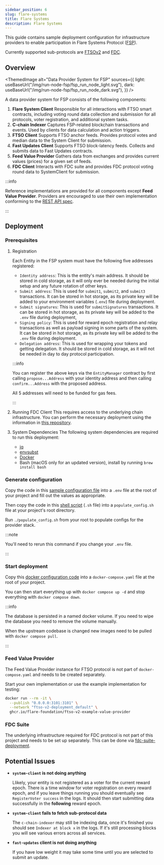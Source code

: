 ```yaml
---
sidebar_position: 6
slug: flare-systems
title: Flare Systems
description: Flare Systems
---
```



This guide contains sample deployment configuration for infrastructure providers to enable participation in Flare Systems Protocol ([FSP](https://dev.flare.network/network/fsp/)).

Currently supported sub-protocols are [FTSOv2](https://dev.flare.network/ftso/overview) and [FDC](https://dev.flare.network/fdc/overview).

## Overview

<ThemedImage
  alt="Data Provider System for FSP"
  sources={{
    light: useBaseUrl("/img/run-node-fsp/fsp_run_node_light.svg"),
    dark: useBaseUrl("/img/run-node-fsp/fsp_run_node_dark.svg"),
  }}
/>

A data provider system for FSP consists of the following components:

1. **Flare System Client**
   Responsible for all interactions with FTSO smart contracts, including voting round data collection and submission for all protocols, voter registration, and additional system tasks.
2. **C-chain Indexer**
   Captures FSP-related blockchain transactions and events. Used by clients for data calculation and action triggers.
3. **FTSO Client**
   Supports FTSO anchor feeds. Provides protocol votes and median data to the System Client for submission.
4. **Fast Updates Client**
   Supports FTSO block-latency feeds. Collects and submits data to Fast Updates contracts.
5. **Feed Value Provider**
   Gathers data from exchanges and provides current values (prices) for a given set of feeds.
6. **FDC Client**
   Interacts with FDC suite and provides FDC protocol voting round data to SystemClient for submission.

:::info

Reference implementations are provided for all components except **Feed Value Provider**. Providers are encouraged to use their own implementation conforming to the [REST API spec](https://github.com/flare-foundation/ftso-v2-example-value-provider?tab=readme-ov-file#example-usage).

:::

## Deployment

### Prerequisites

1. Registration

   Each Entity in the FSP system must have the following five addresses registered:

   - `Identity address`: This is the entity's main address. It should be stored in cold storage, as it will only ever be needed during the initial setup and any future rotation of other keys.
   - `Submit address`: This is used for `submit1`, `submit2`, and `submit3` transactions. It can be stored in hot storage, as its private key will be added to your environment variables (`.env`) file during deployment.
   - `Submit signatures`: This is used for `submitSignatures` transactions. It can be stored in hot storage, as its private key will be added to the `.env` file during deployment,
   - `Signing policy`: This is used for reward epoch registration and relay transactions as well as payload signing in some parts of the system. It can be stored in hot storage, as its private key will be added to the `.env` file during deployment.
   - `Delegation address`: This is used for wrapping your tokens and getting delegation. It should be stored in cold storage, as it will not be needed in day to day protocol participation.

   :::info

   You can register the above keys via the `EntityManager` contract by first calling `propose...Address` with your identity address and then calling `confirm...Address` with the proposed address.

   All 5 addresses will need to be funded for gas fees.

   :::

2. Running FDC Client
   This requires access to the underlying chain infrastructure. You can perform the necessary deployment using the information in [this repository](https://github.com/flare-foundation/fdc-suite-deployment).

3. System Dependencies
   The following system dependencies are required to run this deployment:
   - [jq](https://jqlang.github.io/jq/)
   - [envsubst](https://www.gnu.org/software/gettext/manual/html_node/envsubst-Invocation.html)
   - [Docker](https://www.docker.com/)
   - Bash (macOS only for an updated version), install by running `brew install bash`

### Generate configuration

Copy the code in this [sample configuration file](https://github.com/flare-foundation/flare-systems-deployment/blob/main/.env.example) into a `.env` file at the root of your project and fill out the values as appropriate.

Then copy the code in this [shell script](https://github.com/flare-foundation/flare-systems-deployment/blob/main/populate_config.sh) (`.sh` file) into a `populate_config.sh` file at your project's root directory.

Run `./populate_config.sh` from your root to populate configs for the provider stack.

:::note

You'll need to rerun this command if you change your `.env` file.

:::

### Start deployment

Copy this [docker configuration code](https://github.com/flare-foundation/flare-systems-deployment/blob/main/docker-compose.yaml) into a `docker-compose.yaml` file at the root of your project.

You can then start everything up with `docker compose up -d` and stop everything with `docker compose down`.

:::info

The database is persisted in a named docker volume. If you need to wipe the database you need to remove the volume manually.

When the upstream codebase is changed new images need to be pulled with `docker compose pull`.

:::

### Feed Value Provider

The Feed Value Provider instance for FTSO protocol is not part of `docker-compose.yaml` and needs to be created separately.

Start your own implementation or use the example implementation for testing:

```bash
docker run --rm -it \
  --publish "0.0.0.0:3101:3101" \
  --network "ftso-v2-deployment_default" \
  ghcr.io/flare-foundation/ftso-v2-example-value-provider
```

### FDC Suite

The underlying infrastructure required for FDC protocol is not part of this project and needs to be set up separately. This can be done via [fdc-suite-deployment](https://github.com/flare-foundation/fdc-suite-deployment).

## Potential Issues

- **`system-client` is not doing anything**

  Llikely, your entity is not registered as a voter for the current reward epoch. There is a time window for voter registration on every reward epoch, and if you leave things running you should eventually see `RegisterVoter success` in the logs. It should then start submitting data successfully in the **following** reward epoch.

- **`system-client` fails to fetch sub-protocol data**

  The `c-chain-indexer` may still be indexing data, once it's finished you should see `Indexer at block x` in the logs. If it's still processing blocks you will see various errors across all services.

- **`fast-updates` client is not doing anything**

  If you have low weight it may take some time until you are selected to submit an update.

